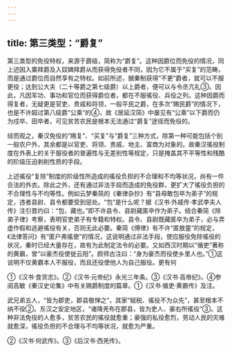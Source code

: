 ```yaml
---
---
---
```

title: 第三类型：“爵复”
---



第三类型的免役特权，来源于爵级，简称为“爵复”。这种因爵位而免役的情况，同上述因入粟拜爵及入奴婢拜爵从而获得免役者不同，因为它不属于“买复”的范畴，而是通过爵位而自然享有之特权。如前所述，据秦制获得“不更”爵者，就可以不服更役；达到公大夫（二十等爵之第七级爵）以上爵者，便可以与令丞亢礼③。因此，凡因军功、事功和官位而获得爵位者，都在不服徭役、兵役之列。这种因爵而得复者，无疑更是官吏、贵戚和将领，一般平民之爵，在多次“赐民爵”的情况下，也是不许超过第八级爵“公乘”的④，故《居延汉简》中屡见有“公乘”以下爵而仍为戍卒、田卒者，可见贫苦农民是根本无法通过“爵复”途径而免役的。

综而观之，秦汉免役的“赐复”、“买复”与“爵复”三种方式，除第一种可能包括个别一般农户外，其余都是以官吏、将领、贵戚、地主、富商为对象的。故秦汉徭役制度在外表上的关于服役者的普遍性与无差别性等规定，只是掩盖其不平等性和残酷的阶级压迫剥削性质的手段。

上述徭役“复除”制度的阶级性所造成的徭役负担的不合理和不均等状况，尚有一件合法的外衣。除此之外，还有通过非法手段而造成的免役群，更扩大了徭役负担的不合理性与不均等性。例如云梦秦简的《秦律杂抄》有“县毋敢包卒为弟子”的规定，违者县尉、县令都要受到惩处。“包”是什么呢？据《汉书·外戚传·孝武李夫人传》注引晋灼曰：“包，藏也。”即不许县令、县尉藏匿卒作为弟子。结合秦简《除弟子律》考察，表明官吏弟子有专籍和特权。县令、县尉既藏匿卒为弟子，必与弄虚作假和逃避徭役有关，否则无此必要。秦简《傅律》有不许“匿敖童”的规定，《法律答问》有“匿户弗徭使”的情况，这说明通过非法手段，使应服役免除徭役的状况，秦时已经大量存在，故有为此制定法令的必要。又如西汉时期以“循吏”著称的黄霸，曾“以豪杰役使徙云阳”。颜师古注曰：“身为豪杰而役使乡里人也。”①这说明不仅黄霸本人不服役，而且还役使他人为自己服役。更有何

①《汉书·食货志》。②《汉书·元帝纪》永光三年条。③《汉书·高帝纪》。④参阅高敏《秦汉史论集》中有关赐爵制度的篇章。①《汉书·循吏·黄霸传》及注。

武兄弟五人，“皆为郡吏，郡县敬惮之”，其家“赋税、徭役不为众先”，甚至根本不纳不役②。东汉之安定地区，“诸降羌布在郡县，皆为吏人、豪右所徭役”③。这种非法免役的人愈多，贫苦农民的徭役就愈重；豪强的私役愈烈，劳动人民的灾难就愈深，徭役负担的不合理与不均等状况，就愈为严重。

②《汉书·何武传》。③《后汉书·西羌传》。